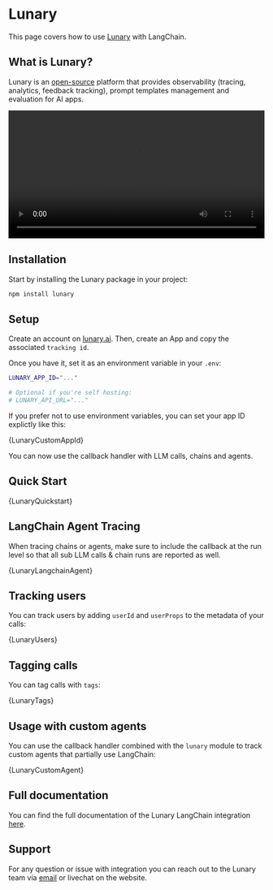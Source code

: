 
# Lunary

This page covers how to use [Lunary](https://lunary.ai?utm_source=langchain&utm_medium=js&utm_campaign=docs) with LangChain.

## What is Lunary?

Lunary is an [open-source](https://github.com/lunary-ai/lunary) platform that provides observability (tracing, analytics, feedback tracking), prompt templates management and evaluation for AI apps.

<video controls width="100%">
  <source src="https://lunary.ai/videos/demo-annotated.mp4" />
</video>

## Installation

Start by installing the Lunary package in your project:

```bash npm2yarn
npm install lunary
```

## Setup

Create an account on [lunary.ai](https://lunary.ai?utm_source=langchain&utm_medium=js&utm_campaign=docs). Then, create an App and copy the associated `tracking id`.

Once you have it, set it as an environment variable in your `.env`:

```bash
LUNARY_APP_ID="..."

# Optional if you're self hosting:
# LUNARY_API_URL="..."
```

If you prefer not to use environment variables, you can set your app ID explictly like this:


<CodeBlock language="typescript">{LunaryCustomAppId}</CodeBlock>

You can now use the callback handler with LLM calls, chains and agents.

## Quick Start


<CodeBlock language="typescript">{LunaryQuickstart}</CodeBlock>

## LangChain Agent Tracing

When tracing chains or agents, make sure to include the callback at the run level so that all sub LLM calls & chain runs are reported as well.


<CodeBlock language="typescript">{LunaryLangchainAgent}</CodeBlock>

## Tracking users

You can track users by adding `userId` and `userProps` to the metadata of your calls:


<CodeBlock language="typescript">{LunaryUsers}</CodeBlock>

## Tagging calls

You can tag calls with `tags`:


<CodeBlock language="typescript">{LunaryTags}</CodeBlock>

## Usage with custom agents

You can use the callback handler combined with the `lunary` module to track custom agents that partially use LangChain:


<CodeBlock language="typescript">{LunaryCustomAgent}</CodeBlock>

## Full documentation

You can find the full documentation of the Lunary LangChain integration [here](https://lunary.ai/docs/langchain?utm_source=langchain&utm_medium=js&utm_campaign=docs).

## Support

For any question or issue with integration you can reach out to the Lunary team via [email](mailto:vince@lunary.ai) or livechat on the website.
